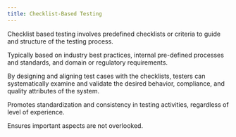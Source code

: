 ```yaml
---
title: Checklist-Based Testing
---
```



Checklist based testing involves predefined checklists or criteria to guide and structure of the testing process.

Typically based on industry best practices, internal pre-defined processes and standards, and domain or regulatory requirements.

By designing and aligning test cases with the checklists, testers can systematically examine and validate the desired behavior, compliance, and quality attributes of the system.

Promotes standardization and consistency in testing activities, regardless of level of experience.

Ensures important aspects are not overlooked.